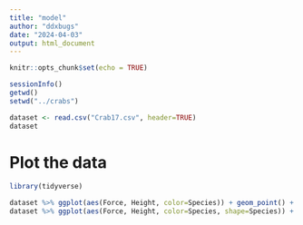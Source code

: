 ```yaml
---
title: "model"
author: "ddxbugs"
date: "2024-04-03"
output: html_document
---
```


```r
knitr::opts_chunk$set(echo = TRUE)
```

```r
sessionInfo()
getwd()
setwd("../crabs")
```


```r
dataset <- read.csv("Crab17.csv", header=TRUE)
dataset
```

# Plot the data
```r
library(tidyverse)

dataset %>% ggplot(aes(Force, Height, color=Species)) + geom_point() + geom_smooth(method="lm") + ggtitle("Linear regression model: crab species closing force v. propodus height")
dataset %>% ggplot(aes(Force, Height, color=Species, shape=Species)) + geom_point() + ggtitle("Scatter plot: crab species closing force v. propodus height") 
```
```r

```

